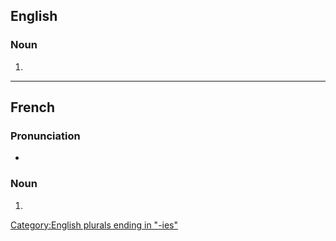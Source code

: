 ==English==

===Noun===
{{head|en|noun plural form}}

# {{plural of|symphony|lang=en}}

[[Category:English plurals ending in "-ies"]]

----

==French==

===Pronunciation===
* {{IPA|/sɛ̃.fɔ.ni/|lang=fr}}

===Noun===
{{head|fr|noun plural form|g=f}}

# {{plural of|symphonie|lang=fr}}